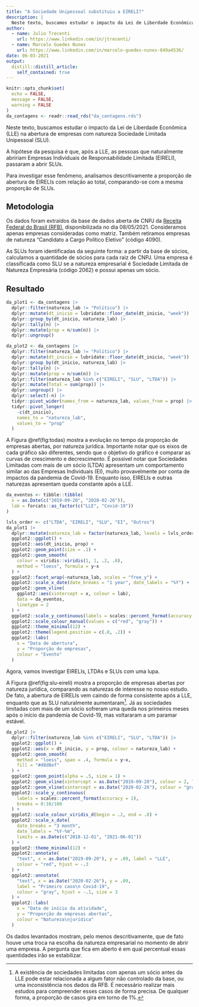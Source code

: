 ```yaml
---
title: "A Sociedade Unipessoal substituiu a EIRELI?"
description: |
  Neste texto, buscamos estudar o impacto da Lei de Liberdade Econômica (LLE) na abertura de empresas com natureza Sociedade Limitada Unipessoal (SLU).
author:
  - name: Julio Trecenti
    url: https://www.linkedin.com/in/jtrecenti/
  - name: Marcelo Guedes Nunes
    url: https://www.linkedin.com/in/marcelo-guedes-nunes-849a4536/
date: 06-03-2021
output:
  distill::distill_article:
    self_contained: true
---
```



```r
knitr::opts_chunk$set(
  echo = FALSE,
  message = FALSE,
  warning = FALSE
)
da_contagens <- readr::read_rds("da_contagens.rds")
```

Neste texto, buscamos estudar o impacto da Lei de Liberdade Econômica (LLE) na abertura de empresas com natureza Sociedade Limitada Unipessoal (SLU).

A hipótese da pesquisa é que, após a LLE, as pessoas que naturalmente abririam Empresas Individuais de Responsabilidade Limitada (EIRELI), passaram a abrir SLUs.

Para investigar esse fenômeno, analisamos descritivamente a proporção de abertura de EIRELIs com relação ao total, comparando-se com a mesma proporção de SLUs.

## Metodologia

Os dados foram extraídos da base de dados aberta de CNPJ da [Receita Federal do Brasil (RFB)](https://www.gov.br/receitafederal/pt-br/assuntos/orientacao-tributaria/cadastros/consultas/dados-publicos-cnpj), disponibilizada no dia 08/05/2021. Consideramos apenas empresas consideradas como matriz. Também retiramos empresas de natureza "Candidato a Cargo Político Eletivo" (código 4090).

As SLUs foram identificadas da seguinte forma: a partir da base de sócios, calculamos a quantidade de sócios para cada raiz de CNPJ. Uma empresa é classificada como SLU se a natureza empresarial é Sociedade Limitada de Natureza Empresária (código 2062) e possui apenas um sócio.

## Resultado

```r

da_plot1 <- da_contagens |>
  dplyr::filter(natureza_lab != "Político") |> 
  dplyr::mutate(dt_inicio = lubridate::floor_date(dt_inicio, "week")) |>
  dplyr::group_by(dt_inicio, natureza_lab) |>
  dplyr::tally(n) |>
  dplyr::mutate(prop = n/sum(n)) |>
  dplyr::ungroup()

da_plot2 <- da_contagens |>
  dplyr::filter(natureza_lab != "Político") |> 
  dplyr::mutate(dt_inicio = lubridate::floor_date(dt_inicio, "week")) |>
  dplyr::group_by(dt_inicio, natureza_lab) |>
  dplyr::tally(n) |>
  dplyr::mutate(prop = n/sum(n)) |>
  dplyr::filter(natureza_lab %in% c("EIRELI", "SLU", "LTDA")) |>
  dplyr::mutate(Total = sum(prop)) |>
  dplyr::ungroup() |>
  dplyr::select(-n) |>
  tidyr::pivot_wider(names_from = natureza_lab, values_from = prop) |>
  tidyr::pivot_longer(
    -c(dt_inicio),
    names_to = "natureza_lab",
    values_to = "prop"
  )
```


A Figura \@ref(fig:todas) mostra a evolução no tempo da proporção de empresas abertas, por natureza jurídica. Importante notar que os eixos de cada gráfico são diferentes, sendo que o objetivo do gráfico é comparar as curvas de crescimento e decrescimento. É possível notar que Sociedades Limitadas com mais de um sócio (LTDA) apresentam um comportamento similar ao das Empresas Individuais (EI), muito provavelmente por conta de impactos da pandemia de Covid-19. Enquanto isso, EIRELIs e outras naturezas apresentam queda constante após a LLE.

```r

da_eventos <- tibble::tibble(
  x = as.Date(c("2019-09-20", "2020-02-26")),
  lab = forcats::as_factor(c("LLE", "Covid-19"))
)

lvls_order <- c("LTDA", "EIRELI", "SLU", "EI", "Outros")
da_plot1 |> 
  dplyr::mutate(natureza_lab = factor(natureza_lab, levels = lvls_order)) |> 
  ggplot2::ggplot() +
  ggplot2::aes(dt_inicio, prop) +
  ggplot2::geom_point(size = .1) +
  ggplot2::geom_smooth(
    colour = viridis::viridis(1, 1, .2, .8),
    method = "loess", formula = y~x
  ) +
  ggplot2::facet_wrap(~natureza_lab, scales = "free_y") +
  ggplot2::scale_x_date(date_breaks = "1 year", date_labels = "%Y") +
  ggplot2::geom_vline(
    ggplot2::aes(xintercept = x, colour = lab), 
    data = da_eventos,
    linetype = 2
  ) +
  ggplot2::scale_y_continuous(labels = scales::percent_format(accuracy = 1)) +
  ggplot2::scale_colour_manual(values = c("red", "gray")) +
  ggplot2::theme_minimal(12) +
  ggplot2::theme(legend.position = c(.8, .2)) +
  ggplot2::labs(
    x = "Data de abertura",
    y = "Proporção de empresas",
    colour = "Evento"
  )
```

Agora, vamos investigar EIRELIs, LTDAs e SLUs com uma lupa.

A Figura \@ref(fig:slu-eireli) mostra a proporção de empresas abertas por natureza jurídica, comparando as naturezas de interesse no nosso estudo. De fato, a abertura de EIRELIs vem caindo de forma consistente após a LLE, enquanto que as SLU naturalmente aumentaram[^slu]. Já as sociedades limitadas com mais de um sócio sofreram uma queda nos primeiros meses após o início da pandemia de Covid-19, mas voltararam a um paramar estável.

[^slu]: A existência de sociedades limitadas com apenas um sócio antes da LLE pode estar relacionada a algum fator não controlado da base, ou uma inconsistência nos dados da RFB. É necessário realizar mais estudos para compreender esses casos de forma precisa. De qualquer forma, a proporção de casos gira em torno de 1%.

```r

da_plot2 |>
  dplyr::filter(natureza_lab %in% c("EIRELI", "SLU", "LTDA")) |>
  ggplot2::ggplot() +
  ggplot2::aes(x = dt_inicio, y = prop, colour = natureza_lab) +
  ggplot2::geom_smooth(
    method = "loess", span = .4, formula = y~x,
    fill = "#d8d8ef"
  ) +
  ggplot2::geom_point(alpha = .5, size = 1) +
  ggplot2::geom_vline(xintercept = as.Date("2019-09-20"), colour = 2, linetype = 2) +
  ggplot2::geom_vline(xintercept = as.Date("2020-02-26"), colour = "gray", linetype = 2) +
  ggplot2::scale_y_continuous(
    labels = scales::percent_format(accuracy = 1),
    breaks = 0:10/100
  ) +
  ggplot2::scale_colour_viridis_d(begin = .2, end = .8) +
  ggplot2::scale_x_date(
    date_breaks = "3 month",
    date_labels = "%Y-%m",
    limits = as.Date(c("2018-12-01", "2021-06-01"))
  ) +
  ggplot2::theme_minimal(12) +
  ggplot2::annotate(
    "text", x = as.Date("2019-09-20"), y = .09, label = "LLE",
    colour = "red", hjust = -.3
  ) +
  ggplot2::annotate(
    "text", x = as.Date("2020-02-26"), y = .09, 
    label = "Primeiro caso\n Covid-19",
    colour = "gray", hjust = -.1, size = 3
  ) +
  ggplot2::labs(
    x = "Data de início da atividade",
    y = "Proporção de empresas abertas",
    colour = "Natureza\njurídica"
  )

```

Os dados levantados mostram, pelo menos descritivamente, que de fato houve uma troca na escolha da natureza empresarial no momento de abrir uma empresa. A pergunta que fica em aberto é em qual percentual essas quentidades irão se estabilizar.
